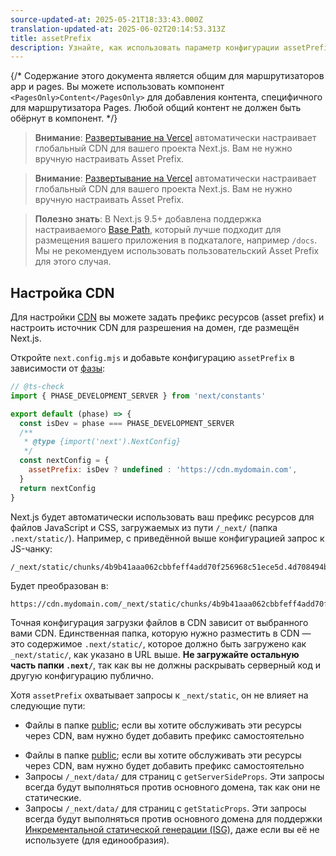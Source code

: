 ```yaml
---
source-updated-at: 2025-05-21T18:33:43.000Z
translation-updated-at: 2025-06-02T20:14:53.313Z
title: assetPrefix
description: Узнайте, как использовать параметр конфигурации assetPrefix для настройки CDN.
---
```


{/* Содержание этого документа является общим для маршрутизаторов app и pages. Вы можете использовать компонент `<PagesOnly>Content</PagesOnly>` для добавления контента, специфичного для маршрутизатора Pages. Любой общий контент не должен быть обёрнут в компонент. */}

<AppOnly>

> **Внимание**: [Развертывание на Vercel](/docs/app/getting-started/deploying) автоматически настраивает глобальный CDN для вашего проекта Next.js.
> Вам не нужно вручную настраивать Asset Prefix.

</AppOnly>

<PagesOnly>

> **Внимание**: [Развертывание на Vercel](/docs/pages/getting-started/deploying) автоматически настраивает глобальный CDN для вашего проекта Next.js.
> Вам не нужно вручную настраивать Asset Prefix.

</PagesOnly>

> **Полезно знать**: В Next.js 9.5+ добавлена поддержка настраиваемого [Base Path](/docs/app/api-reference/config/next-config-js/basePath), который лучше подходит для размещения вашего приложения в подкаталоге, например `/docs`.
> Мы не рекомендуем использовать пользовательский Asset Prefix для этого случая.

## Настройка CDN

Для настройки [CDN](https://ru.wikipedia.org/wiki/Content_Delivery_Network) вы можете задать префикс ресурсов (asset prefix) и настроить источник CDN для разрешения на домен, где размещён Next.js.

Откройте `next.config.mjs` и добавьте конфигурацию `assetPrefix` в зависимости от [фазы](/docs/app/api-reference/config/next-config-js#async-configuration):

```js filename="next.config.mjs"
// @ts-check
import { PHASE_DEVELOPMENT_SERVER } from 'next/constants'

export default (phase) => {
  const isDev = phase === PHASE_DEVELOPMENT_SERVER
  /**
   * @type {import('next').NextConfig}
   */
  const nextConfig = {
    assetPrefix: isDev ? undefined : 'https://cdn.mydomain.com',
  }
  return nextConfig
}
```

Next.js будет автоматически использовать ваш префикс ресурсов для файлов JavaScript и CSS, загружаемых из пути `/_next/` (папка `.next/static/`). Например, с приведённой выше конфигурацией запрос к JS-чанку:

```
/_next/static/chunks/4b9b41aaa062cbbfeff4add70f256968c51ece5d.4d708494b3aed70c04f0.js
```

Будет преобразован в:

```
https://cdn.mydomain.com/_next/static/chunks/4b9b41aaa062cbbfeff4add70f256968c51ece5d.4d708494b3aed70c04f0.js
```

Точная конфигурация загрузки файлов в CDN зависит от выбранного вами CDN. Единственная папка, которую нужно разместить в CDN — это содержимое `.next/static/`, которое должно быть загружено как `_next/static/`, как указано в URL выше. **Не загружайте остальную часть папки `.next/`**, так как вы не должны раскрывать серверный код и другую конфигурацию публично.

Хотя `assetPrefix` охватывает запросы к `_next/static`, он не влияет на следующие пути:

<AppOnly>

- Файлы в папке [public](/docs/app/api-reference/file-conventions/public-folder); если вы хотите обслуживать эти ресурсы через CDN, вам нужно будет добавить префикс самостоятельно

</AppOnly>

<PagesOnly>

- Файлы в папке [public](/docs/pages/api-reference/file-conventions/public-folder); если вы хотите обслуживать эти ресурсы через CDN, вам нужно будет добавить префикс самостоятельно
- Запросы `/_next/data/` для страниц с `getServerSideProps`. Эти запросы всегда будут выполняться против основного домена, так как они не статические.
- Запросы `/_next/data/` для страниц с `getStaticProps`. Эти запросы всегда будут выполняться против основного домена для поддержки [Инкрементальной статической генерации (ISG)](/docs/pages/guides/incremental-static-regeneration), даже если вы её не используете (для единообразия).

</PagesOnly>